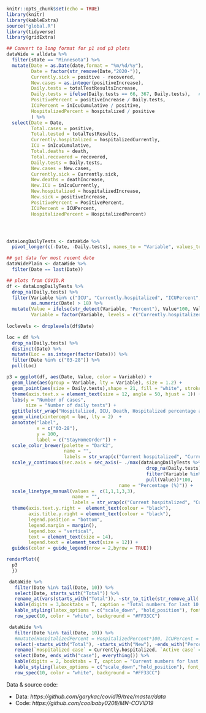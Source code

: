 

```r
knitr::opts_chunk$set(echo = TRUE)
library(knitr)
library(kableExtra)
source("global.R")
library(tidyverse)
library(gridExtra)

## Convert to long format for p1 and p3 plots
dataWide = alldata %>% 
  filter(state == "Minnesota") %>%
  mutate(Date = as.Date(date,format = "%m/%d/%y"),
         Date = factor(str_remove(Date,"2020-")),
         Currently.sick = positive - recovered,            
         New.cases = as.integer(positiveIncrease),
         Daily.tests = totalTestResultsIncrease,
         Daily.tests = ifelse(Daily.tests == 66, 367, Daily.tests),   # Known bad datapoint in data set, forcing it to fit
         PositivePercent = positiveIncrease / Daily.tests,
         ICUPercent = inIcuCumulative / positive,
         HospitalizedPercent = hospitalized / positive
         ) %>%
  select(Date = Date, 
         Total.cases = positive,
         Total.tested = totalTestResults,
         Currently.hospitalized = hospitalizedCurrently,
         ICU = inIcuCumulative,
         Total.deaths = death,
         Total.recovered = recovered,
         Daily.tests = Daily.tests,            
         New.cases = New.cases,              
         Currently.sick = Currently.sick,        
         New.deaths = deathIncrease,             
         New.ICU = inIcuCurrently,                
         New.hospitalized = hospitalizedIncrease,       
         New.sick = positiveIncrease,               
         PositivePercent = PositivePercent,
         ICUPercent = ICUPercent,            
         HospitalizedPercent = HospitalizedPercent)




dataLongDailyTests <- dataWide %>% 
  pivot_longer(c(-Date, -Daily.tests), names_to = "Variable", values_to = "Value")

## get data for most recent date 
dataWidePlain <- dataWide %>% 
  filter(Date == last(Date))

```

```r
## plots from COVID.R
df <- dataLongDailyTests %>% 
  drop_na(Daily.tests) %>% 
  filter(Variable %in% c("ICU", "Currently.hospitalized", "ICUPercent", "Total.deaths", "HospitalizedPercent"), 
         as.numeric(Date) > 18) %>% 
  mutate(Value = ifelse(str_detect(Variable, "Percent"), Value*100, Value), 
         Variable = factor(Variable, levels = c("Currently.hospitalized", "ICU", "Total.deaths", "HospitalizedPercent","ICUPercent")))
  
loclevels <- droplevels(df$Date)

loc = df %>%
  drop_na(Daily.tests) %>%
  distinct(Date) %>%
  mutate(Loc = as.integer(factor(Date))) %>%
  filter(Date %in% c("03-28")) %>%
  pull(Loc)

p3 = ggplot(df, aes(Date, Value, color = Variable)) +
  geom_line(aes(group = Variable, lty = Variable), size = 1.2) +
  geom_point(aes(size = Daily.tests),shape = 21, fill = "white", stroke = 1.2) +
  theme(axis.text.x = element_text(size = 12, angle = 50, hjust = 1)) +
  labs(y = "Number of cases", 
       size = "Number of daily tests") +
  ggtitle(str_wrap("Hospitalized, ICU, Death, Hospitalized percentage and ICU percentage",38)) +
  geom_vline(xintercept = loc, lty = 2)  + 
  annotate("label", 
           x = c("03-28"), 
           y = 100, 
           label = c("StayHomeOrder")) +
  scale_color_brewer(palette = "Dark2", 
                     name = "", 
                     labels = str_wrap(c("Current hospitalized", "Current ICU","Total deaths", "Hospitalized percentage (of current active cases)","ICU percentage (of current hospitalized cases)"), 30)) +
  scale_y_continuous(sec.axis = sec_axis(~ ./max(dataLongDailyTests %>% 
                                                   drop_na(Daily.tests) %>% 
                                                   filter(Variable %in% c("Date", "Currently.hospitalized"), as.numeric(Date)>18) %>% 
                                                   pull(Value))*100,
                                         name = "Percentage (%)")) +
  scale_linetype_manual(values =  c(1,1,1,3,3), 
                        name = "", 
                        labels = str_wrap(c("Current hospitalized", "Current ICU","Total deaths", "Hospitalized percentage (of current active cases)","ICU percentage (of current hospitalized cases)"),30)) +
  theme(axis.text.y.right =  element_text(colour = "black"), 
        axis.title.y.right = element_text(colour = "black"),
        legend.position = "bottom", 
        legend.margin = margin(), 
        legend.box = "vertical",
        text = element_text(size = 14), 
        legend.text = element_text(size = 12)) +
  guides(color = guide_legend(nrow = 2,byrow = TRUE))

renderPlot({
  p3 
  })
```

```r
 dataWide %>%
   filter(Date %in% tail(Date, 10)) %>%
   select(Date, starts_with("Total")) %>%
   rename_at(vars(starts_with("Total")), ~str_to_title(str_remove_all(.,"Total."))) %>%
   kable(digits = 3,booktabs = T, caption = "Total numbers for last 10 days",align = "c") %>%
   kable_styling(latex_options = c("scale_down", "hold_position"), font_size = 8) %>% 
   row_spec(10, color = "white", background = "#FF33CC")
```

```r
 dataWide %>%
   filter(Date %in% tail(Date, 10)) %>%
   #mutate(HospitalizedPercent = HospitalizedPercent*100, ICUPercent = ICUPercent*100) %>%
   select(-starts_with("Total"), -starts_with("New"), -ends_with("Percent"), Daily.tests) %>% 
   rename(`Hospitalized case` = Currently.hospitalized, `Active case` = Currently.sick, `ICU case` = ICU, `Daily tests` = Daily.tests) %>%
   select(Date, ends_with("case"), everything()) %>% 
   kable(digits = 2, booktabs = T, caption = "Current numbers for last 10 days", align = "c") %>%
   kable_styling(latex_options = c("scale_down","hold_position"), font_size = 8) %>% 
   row_spec(10, color = "white", background = "#FF33CC")
```

Data & source code:

* Data: *https://github.com/garykac/covid19/tree/master/data*
* Code: *https://github.com/coolbaby0208/MN-COVID19*    

